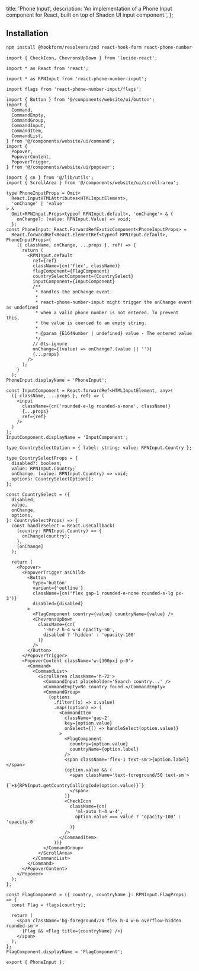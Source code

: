  title: 'Phone Input',
  description:
    'An implementation of a Phone Input component for React, built on top of Shadcn UI input component.',
};

<ComponentCodePreview name='phone-input' isFitheight hasReTrigger />

## Installation

```bash
npm install @hookform/resolvers/zod react-hook-form react-phone-number-input
```

```tsx phone-input.tsx
import { CheckIcon, ChevronsUpDown } from 'lucide-react';

import * as React from 'react';

import * as RPNInput from 'react-phone-number-input';

import flags from 'react-phone-number-input/flags';

import { Button } from '@/components/website/ui/button';
import {
  Command,
  CommandEmpty,
  CommandGroup,
  CommandInput,
  CommandItem,
  CommandList,
} from '@/components/website/ui/command';
import {
  Popover,
  PopoverContent,
  PopoverTrigger,
} from '@/components/website/ui/popover';

import { cn } from '@/lib/utils';
import { ScrollArea } from '@/components/website/ui/scroll-area';

type PhoneInputProps = Omit<
  React.InputHTMLAttributes<HTMLInputElement>,
  'onChange' | 'value'
> &
  Omit<RPNInput.Props<typeof RPNInput.default>, 'onChange'> & {
    onChange?: (value: RPNInput.Value) => void;
  };
const PhoneInput: React.ForwardRefExoticComponent<PhoneInputProps> =
  React.forwardRef<React.ElementRef<typeof RPNInput.default>, PhoneInputProps>(
    ({ className, onChange, ...props }, ref) => {
      return (
        <RPNInput.default
          ref={ref}
          className={cn('flex', className)}
          flagComponent={FlagComponent}
          countrySelectComponent={CountrySelect}
          inputComponent={InputComponent}
          /**
           * Handles the onChange event.
           *
           * react-phone-number-input might trigger the onChange event as undefined
           * when a valid phone number is not entered. To prevent this,
           * the value is coerced to an empty string.
           *
           * @param {E164Number | undefined} value - The entered value
           */
          // @ts-ignore
          onChange={(value) => onChange?.(value || '')}
          {...props}
        />
      );
    }
  );
PhoneInput.displayName = 'PhoneInput';

const InputComponent = React.forwardRef<HTMLInputElement, any>(
  ({ className, ...props }, ref) => (
    <input
      className={cn('rounded-e-lg rounded-s-none', className)}
      {...props}
      ref={ref}
    />
  )
);
InputComponent.displayName = 'InputComponent';

type CountrySelectOption = { label: string; value: RPNInput.Country };

type CountrySelectProps = {
  disabled?: boolean;
  value: RPNInput.Country;
  onChange: (value: RPNInput.Country) => void;
  options: CountrySelectOption[];
};

const CountrySelect = ({
  disabled,
  value,
  onChange,
  options,
}: CountrySelectProps) => {
  const handleSelect = React.useCallback(
    (country: RPNInput.Country) => {
      onChange(country);
    },
    [onChange]
  );

  return (
    <Popover>
      <PopoverTrigger asChild>
        <Button
          type='button'
          variant={'outline'}
          className={cn('flex gap-1 rounded-e-none rounded-s-lg px-3')}
          disabled={disabled}
        >
          <FlagComponent country={value} countryName={value} />
          <ChevronsUpDown
            className={cn(
              '-mr-2 h-4 w-4 opacity-50',
              disabled ? 'hidden' : 'opacity-100'
            )}
          />
        </Button>
      </PopoverTrigger>
      <PopoverContent className='w-[300px] p-0'>
        <Command>
          <CommandList>
            <ScrollArea className='h-72'>
              <CommandInput placeholder='Search country...' />
              <CommandEmpty>No country found.</CommandEmpty>
              <CommandGroup>
                {options
                  .filter((x) => x.value)
                  .map((option) => (
                    <CommandItem
                      className='gap-2'
                      key={option.value}
                      onSelect={() => handleSelect(option.value)}
                    >
                      <FlagComponent
                        country={option.value}
                        countryName={option.label}
                      />
                      <span className='flex-1 text-sm'>{option.label}</span>
                      {option.value && (
                        <span className='text-foreground/50 text-sm'>
                          {`+${RPNInput.getCountryCallingCode(option.value)}`}
                        </span>
                      )}
                      <CheckIcon
                        className={cn(
                          'ml-auto h-4 w-4',
                          option.value === value ? 'opacity-100' : 'opacity-0'
                        )}
                      />
                    </CommandItem>
                  ))}
              </CommandGroup>
            </ScrollArea>
          </CommandList>
        </Command>
      </PopoverContent>
    </Popover>
  );
};

const FlagComponent = ({ country, countryName }: RPNInput.FlagProps) => {
  const Flag = flags[country];

  return (
    <span className='bg-foreground/20 flex h-4 w-6 overflow-hidden rounded-sm'>
      {Flag && <Flag title={countryName} />}
    </span>
  );
};
FlagComponent.displayName = 'FlagComponent';

export { PhoneInput };
```
